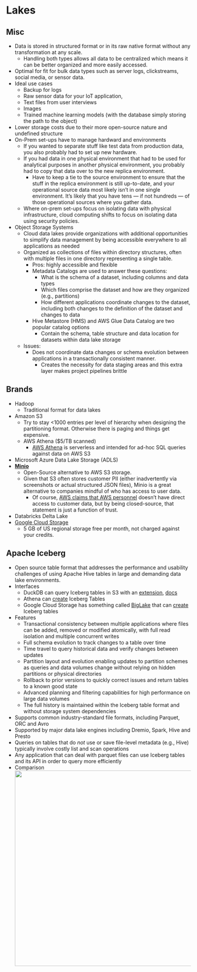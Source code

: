 # Lakes {#sec-db-lakes .unnumbered}

## Misc {#sec-db-lakes-misc .unnumbered}

-   Data is stored in structured format or in its raw native format without any transformation at any scale.
    -   Handling both types allows all data to be centralized which means it can be better organized and more easily accessed.
-   Optimal for fit for bulk data types such as server logs, clickstreams, social media, or sensor data.
-   Ideal use cases
    -   Backup for logs
    -   Raw sensor data for your IoT application,
    -   Text files from user interviews
    -   Images
    -   Trained machine learning models (with the database simply storing the path to the object)
-   Lower storage costs due to their more open-source nature and undefined structure
-   On-Prem set-ups have to manage hardward and environments
    -   If you wanted to separate stuff like test data from production data, you also probably had to set up new hardware.
    -   If you had data in one physical environment that had to be used for analytical purposes in another physical environment, you probably had to copy that data over to the new replica environment.
        -   Have to keep a tie to the source environment to ensure that the stuff in the replica environment is still up-to-date, and your operational source data most likely isn’t in one single environment. It’s likely that you have tens — if not hundreds — of those operational sources where you gather data.
    -   Where on-prem set-ups focus on isolating data with physical infrastructure, cloud computing shifts to focus on isolating data using security policies.
-   Object Storage Systems
    -   Cloud data lakes provide organizations with additional opportunities to simplify data management by being accessible everywhere to all applications as needed
    -   Organized as collections of files within directory structures, often with multiple files in one directory representing a single table.
        -   Pros: highly accessible and flexible
        -   Metadata Catalogs are used to answer these questions:
            -   What is the schema of a dataset, including columns and data types
            -   Which files comprise the dataset and how are they organized (e.g., partitions)
            -   How different applications coordinate changes to the dataset, including both changes to the definition of the dataset and changes to data
        -   Hive Metastore (HMS) and AWS Glue Data Catalog are two popular catalog options
            -   Contain the schema, table structure and data location for datasets within data lake storage
    -   Issues:
        -   Does not coordinate data changes or schema evolution between applications in a transactionally consistent manner.
            -   Creates the necessity for data staging areas and this extra layer makes project pipelines brittle

## Brands {#sec-db-lakes-brands .unnumbered}

-   Hadoop
    -   Traditional format for data lakes
-   Amazon S3
    -   Try to stay \<1000 entries per level of hierarchy when designing the partitioning format. Otherwise there is paging and things get expensive.
    -   AWS Athena (\$5/TB scanned)
        -   [AWS Athena](https://aws.amazon.com/athena/?whats-new-cards.sort-by=item.additionalFields.postDateTime&whats-new-cards.sort-order=desc) is serverless and intended for ad-hoc SQL queries against data on AWS S3
-   Microsoft Azure Data Lake Storage (ADLS)
-   [**Minio**](https://min.io/)
    -   Open-Source alternative to AWS S3 storage.
    -   Given that S3 often stores customer PII (either inadvertently via screenshots or actual structured JSON files), Minio is a great alternative to companies mindful of who has access to user data.
        -   Of course, [AWS claims that AWS personnel](https://aws.amazon.com/compliance/privacy-features/#:~:text=We%20prohibit%2C%20and%20our%20systems,or%20to%20comply%20with%20law.) doesn’t have direct access to customer data, but by being closed-source, that statement is just a function of trust.
-   Databricks Delta Lake
-   [Google Cloud Storage](https://cloud.google.com/storage/?hl=en)
    -   5 GB of US regional storage free per month, not charged against your credits.

## Apache Iceberg {#sec-db-lakes-iceb .unnumbered}

-   Open source table format that addresses the performance and usability challenges of using Apache Hive tables in large and demanding data lake environments.
-   Interfaces
    -   DuckDB can query Iceberg tables in S3 with an [extension](https://duckdb.org/docs/extensions/iceberg.html), [docs](https://duckdb.org/docs/guides/import/s3_iceberg_import.html)
    -   Athena can [create](https://docs.aws.amazon.com/athena/latest/ug/querying-iceberg.html) Iceberg Tables
    -   Google Cloud Storage has something called [BigLake](https://cloud.google.com/biglake?hl=en) that can [create](https://cloud.google.com/blog/products/data-analytics/announcing-apache-iceberg-support-for-biglake) Iceberg tables
-   Features
    -   Transactional consistency between multiple applications where files can be added, removed or modified atomically, with full read isolation and multiple concurrent writes
    -   Full schema evolution to track changes to a table over time
    -   Time travel to query historical data and verify changes between updates
    -   Partition layout and evolution enabling updates to partition schemes as queries and data volumes change without relying on hidden partitions or physical directories
    -   Rollback to prior versions to quickly correct issues and return tables to a known good state
    -   Advanced planning and filtering capabilities for high performance on large data volumes
    -   The full history is maintained within the Iceberg table format and without storage system dependencies
-   Supports common industry-standard file formats, including Parquet, ORC and Avro
-   Supported by major data lake engines including Dremio, Spark, Hive and Presto
-   Queries on tables that do *not* use or save file-level metadata (e.g., Hive) typically involve costly list and scan operations
-   Any application that can deal with parquet files can use Iceberg tables and its API in order to query more efficiently
-   Comparison\
    ![](./_resources/DB,_Engineering.resources/Screenshot%20(487).png){.lightbox width="532"}
